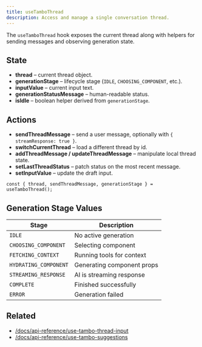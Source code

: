 ```yaml
---
title: useTamboThread
description: Access and manage a single conversation thread.
---
```


The `useTamboThread` hook exposes the current thread along with helpers for
sending messages and observing generation state.

## State

- **thread** – current thread object.
- **generationStage** – lifecycle stage (`IDLE`, `CHOOSING_COMPONENT`, etc.).
- **inputValue** – current input text.
- **generationStatusMessage** – human-readable status.
- **isIdle** – boolean helper derived from `generationStage`.

## Actions

- **sendThreadMessage** – send a user message, optionally with
  `{ streamResponse: true }`.
- **switchCurrentThread** – load a different thread by id.
- **addThreadMessage / updateThreadMessage** – manipulate local thread state.
- **setLastThreadStatus** – patch status on the most recent message.
- **setInputValue** – update the draft input.

```tsx title="sendMessage.tsx"
const { thread, sendThreadMessage, generationStage } = useTamboThread();
```

## Generation Stage Values

| Stage | Description |
|-------|-------------|
| `IDLE` | No active generation |
| `CHOOSING_COMPONENT` | Selecting component |
| `FETCHING_CONTEXT` | Running tools for context |
| `HYDRATING_COMPONENT` | Generating component props |
| `STREAMING_RESPONSE` | AI is streaming response |
| `COMPLETE` | Finished successfully |
| `ERROR` | Generation failed |

## Related

- [/docs/api-reference/use-tambo-thread-input](/docs/api-reference/use-tambo-thread-input)
- [/docs/api-reference/use-tambo-suggestions](/docs/api-reference/use-tambo-suggestions)
